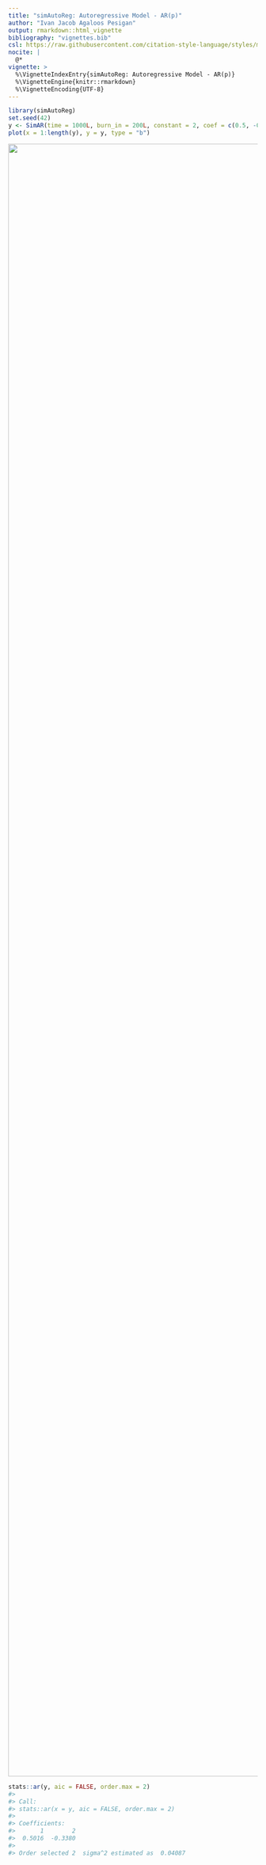 ```yaml
---
title: "simAutoReg: Autoregressive Model - AR(p)"
author: "Ivan Jacob Agaloos Pesigan"
output: rmarkdown::html_vignette
bibliography: "vignettes.bib"
csl: https://raw.githubusercontent.com/citation-style-language/styles/master/apa.csl
nocite: |
  @*
vignette: >
  %\VignetteIndexEntry{simAutoReg: Autoregressive Model - AR(p)}
  %\VignetteEngine{knitr::rmarkdown}
  %\VignetteEncoding{UTF-8}
---
```





```r
library(simAutoReg)
set.seed(42)
y <- SimAR(time = 1000L, burn_in = 200L, constant = 2, coef = c(0.5, -0.3), sd = 0.1)
plot(x = 1:length(y), y = y, type = "b")
```

<img src="fig-vignettes-unnamed-chunk-2-1.png" width="3300" />

```r
stats::ar(y, aic = FALSE, order.max = 2)
#> 
#> Call:
#> stats::ar(x = y, aic = FALSE, order.max = 2)
#> 
#> Coefficients:
#>       1        2  
#>  0.5016  -0.3380  
#> 
#> Order selected 2  sigma^2 estimated as  0.04087
```
